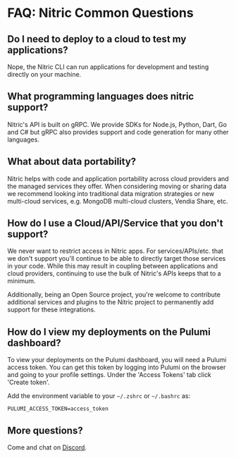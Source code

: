 
# FAQ: Nitric Common Questions

## Do I need to deploy to a cloud to test my applications?

Nope, the Nitric CLI can run applications for development and testing directly on your machine.

## What programming languages does nitric support?

Nitric's API is built on gRPC. We provide SDKs for Node.js, Python, Dart, Go and C# but gRPC also provides support and code generation for many other languages.

## What about data portability?

Nitric helps with code and application portability across cloud providers and the managed services they offer. When considering moving or sharing data we recommend looking into traditional data migration strategies or new multi-cloud services, e.g. MongoDB multi-cloud clusters, Vendia Share, etc.

## How do I use a Cloud/API/Service that you don't support?

We never want to restrict access in Nitric apps. For services/APIs/etc. that we don't support you'll continue to be able to directly target those services in your code. While this may result in coupling between applications and cloud providers, continuing to use the bulk of Nitric's APIs keeps that to a minimum.

Additionally, being an Open Source project, you're welcome to contribute additional services and plugins to the Nitric project to permanently add support for these integrations.

## How do I view my deployments on the Pulumi dashboard?

To view your deployments on the Pulumi dashboard, you will need a Pulumi access token. You can get this token by logging into Pulumi on the browser and going to your profile settings. Under the 'Access Tokens' tab click 'Create token'.

Add the environment variable to your `~/.zshrc` or `~/.bashrc` as:

```
PULUMI_ACCESS_TOKEN=access_token
```

## More questions?

Come and chat on [Discord](https://nitric.io/chat).
